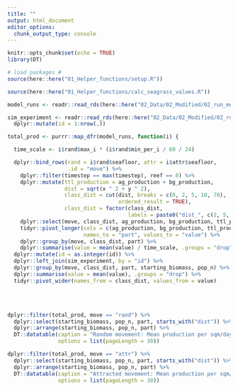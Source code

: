 ```yaml
---
title: ""
output: html_document
editor_options: 
  chunk_output_type: console
---
```


```r
knitr::opts_chunk$set(echo = TRUE)
library(DT)
```

```r
# load packages #
source(here::here("01_Helper_functions/setup.R"))

source(here::here("01_Helper_functions/calc_seagrass_values.R"))

model_runs <- readr::read_rds(here::here("02_Data/02_Modified/02_run_model/model-runs_14_15.rds"))

sim_experiment <- readr::read_rds(here::here("02_Data/02_Modified/02_run_model/sim_experiment.rds")) %>% 
  dplyr::mutate(id = 1:nrow(.))
```

```r
total_prod <- purrr::map_dfr(model_runs, function(i) {

  time_scale <- i$rand$max_i * (i$rand$min_per_i / 60 / 24)

  dplyr::bind_rows(rand = i$rand$seafloor, attr = i$attr$seafloor,
                   .id = "move") %>% 
    dplyr::filter(timestep == max(timestep), reef == 0) %>%
    dplyr::mutate(ttl_production = ag_production + bg_production,
                  dist = sqrt(x ^ 2 + y ^ 2),
                  class_dist = cut(dist, breaks = c(0, 2, 5, 10, 70),
                                   ordered_result = TRUE),
                  class_dist = factor(class_dist, 
                                      labels = paste0("dist_", c(2, 5, 10, 70)))) %>%
    dplyr::select(move, class_dist, ag_production, bg_production, ttl_production) %>% 
    tidyr::pivot_longer(cols = c(ag_production, bg_production, ttl_production),
                        names_to = "part", values_to = "value") %>%
    dplyr::group_by(move, class_dist, part) %>%
    dplyr::summarise(value = mean(value) / time_scale, .groups = "drop")}, .id = "id") %>%
  dplyr::mutate(id = as.integer(id)) %>%
  dplyr::left_join(sim_experiment, by = "id") %>% 
  dplyr::group_by(move, class_dist, part, starting_biomass, pop_n) %>% 
  dplyr::summarise(value = mean(value), .groups = "drop") %>% 
  tidyr::pivot_wider(names_from = class_dist, values_from = value)
```

<br>
<br>

```r
dplyr::filter(total_prod, move == "rand") %>% 
  dplyr::select(starting_biomass, pop_n, part, starts_with("dist")) %>% 
  dplyr::arrange(starting_biomass, pop_n, part) %>% 
  DT::datatable(caption = "Random movement: Mean production per sqm/day", 
                options = list(pageLength = 30))
```

```r
dplyr::filter(total_prod, move == "attr") %>% 
  dplyr::select(starting_biomass, pop_n, part, starts_with("dist")) %>% 
  dplyr::arrange(starting_biomass, pop_n, part) %>% 
  DT::datatable(caption = "Attracted movement: Mean production per sqm/day", 
                options = list(pageLength = 30))
```

<br>
<br>
